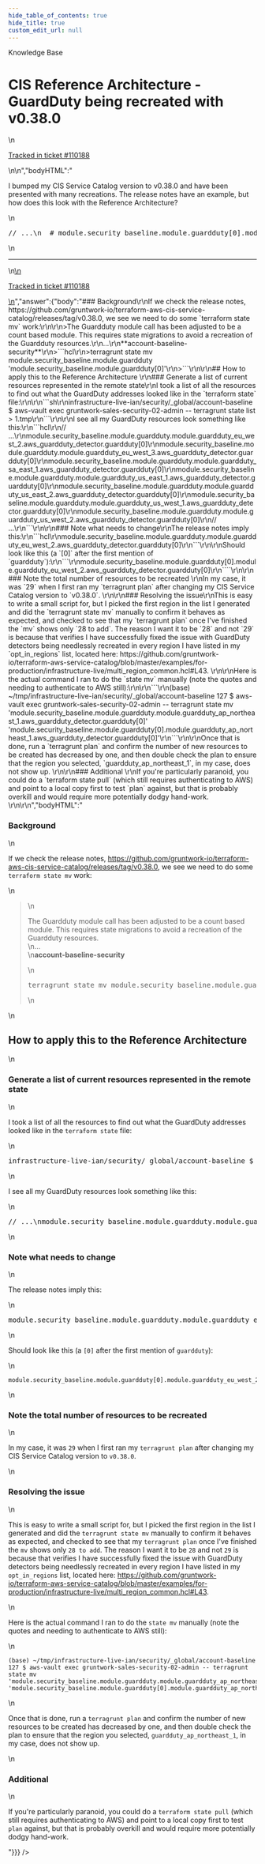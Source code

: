 ```yaml
---
hide_table_of_contents: true
hide_title: true
custom_edit_url: null
---
```



<head>
  <link rel="canonical" href="https://github.com/gruntwork-io/knowledge-base/discussions/717" />
</head>

<CenterLayout>
<span className="searchCategory">Knowledge Base</span>
<h1>CIS Reference Architecture - GuardDuty being recreated with v0.38.0</h1>
<GitHub discussion={{"id":"D_kwDOF8slf84AT4kk","number":717,"author":{"login":"iangrunt"},"title":"CIS Reference Architecture - GuardDuty being recreated with v0.38.0","body":"\nI bumped my CIS Service Catalog version to v0.38.0 and have been presented with many recreations. The release notes have an example, but how does this look with the Reference Architecture? \r\n\r\n```hcl\r\n// ...\r\n  # module.security_baseline.module.guardduty[0].module.guardduty_sa_east_1.aws_guardduty_detector.guardduty[0] will be created\r\n  + resource \"aws_guardduty_detector\" \"guardduty\" {\r\n      + account_id                   = (known after apply)\r\n      + arn                          = (known after apply)\r\n      + enable                       = true\r\n      + finding_publishing_frequency = (known after apply)\r\n      + id                           = (known after apply)\r\n      + tags_all                     = (known after apply)\r\n\r\n      + datasources {\r\n          + s3_logs {\r\n              + enable = (known after apply)\r\n            }\r\n        }\r\n    }\r\n\r\n  # module.security_baseline.module.guardduty[0].module.guardduty_us_east_1.aws_guardduty_detector.guardduty[0] will be created\r\n  + resource \"aws_guardduty_detector\" \"guardduty\" {\r\n      + account_id                   = (known after apply)\r\n      + arn                          = (known after apply)\r\n      + enable                       = true\r\n      + finding_publishing_frequency = (known after apply)\r\n      + id                           = (known after apply)\r\n      + tags_all                     = (known after apply)\r\n\r\n      + datasources {\r\n          + s3_logs {\r\n              + enable = (known after apply)\r\n            }\r\n        }\r\n    }\r\n\r\n  # module.security_baseline.module.guardduty[0].module.guardduty_us_east_2.aws_guardduty_detector.guardduty[0] will be created\r\n  + resource \"aws_guardduty_detector\" \"guardduty\" {\r\n      + account_id                   = (known after apply)\r\n      + arn                          = (known after apply)\r\n      + enable                       = true\r\n      + finding_publishing_frequency = (known after apply)\r\n      + id                           = (known after apply)\r\n      + tags_all                     = (known after apply)\r\n\r\n      + datasources {\r\n          + s3_logs {\r\n              + enable = (known after apply)\r\n            }\r\n        }\r\n    }\r\n\r\n  # module.security_baseline.module.guardduty[0].module.guardduty_us_west_1.aws_guardduty_detector.guardduty[0] will be created\r\n  + resource \"aws_guardduty_detector\" \"guardduty\" {\r\n      + account_id                   = (known after apply)\r\n      + arn                          = (known after apply)\r\n      + enable                       = true\r\n      + finding_publishing_frequency = (known after apply)\r\n      + id                           = (known after apply)\r\n      + tags_all                     = (known after apply)\r\n\r\n      + datasources {\r\n          + s3_logs {\r\n              + enable = (known after apply)\r\n            }\r\n        }\r\n    }\r\n\r\n  # module.security_baseline.module.guardduty[0].module.guardduty_us_west_2.aws_guardduty_detector.guardduty[0] will be created\r\n  + resource \"aws_guardduty_detector\" \"guardduty\" {\r\n      + account_id                   = (known after apply)\r\n      + arn                          = (known after apply)\r\n      + enable                       = true\r\n      + finding_publishing_frequency = (known after apply)\r\n      + id                           = (known after apply)\r\n      + tags_all                     = (known after apply)\r\n\r\n      + datasources {\r\n          + s3_logs {\r\n              + enable = (known after apply)\r\n            }\r\n        }\r\n    }\r\n  // ...\r\n```\n\n---\n\n<ins datetime=\"2023-05-19T12:35:04Z\">\n  <p><a href=\"https://support.gruntwork.io/hc/requests/110188\">Tracked in ticket #110188</a></p>\n</ins>\n","bodyHTML":"<p dir=\"auto\">I bumped my CIS Service Catalog version to v0.38.0 and have been presented with many recreations. The release notes have an example, but how does this look with the Reference Architecture?</p>\n<div class=\"highlight highlight-source-terraform notranslate position-relative overflow-auto\" dir=\"auto\" data-snippet-clipboard-copy-content=\"// ...\n  # module.security_baseline.module.guardduty[0].module.guardduty_sa_east_1.aws_guardduty_detector.guardduty[0] will be created\n  + resource &quot;aws_guardduty_detector&quot; &quot;guardduty&quot; {\n      + account_id                   = (known after apply)\n      + arn                          = (known after apply)\n      + enable                       = true\n      + finding_publishing_frequency = (known after apply)\n      + id                           = (known after apply)\n      + tags_all                     = (known after apply)\n\n      + datasources {\n          + s3_logs {\n              + enable = (known after apply)\n            }\n        }\n    }\n\n  # module.security_baseline.module.guardduty[0].module.guardduty_us_east_1.aws_guardduty_detector.guardduty[0] will be created\n  + resource &quot;aws_guardduty_detector&quot; &quot;guardduty&quot; {\n      + account_id                   = (known after apply)\n      + arn                          = (known after apply)\n      + enable                       = true\n      + finding_publishing_frequency = (known after apply)\n      + id                           = (known after apply)\n      + tags_all                     = (known after apply)\n\n      + datasources {\n          + s3_logs {\n              + enable = (known after apply)\n            }\n        }\n    }\n\n  # module.security_baseline.module.guardduty[0].module.guardduty_us_east_2.aws_guardduty_detector.guardduty[0] will be created\n  + resource &quot;aws_guardduty_detector&quot; &quot;guardduty&quot; {\n      + account_id                   = (known after apply)\n      + arn                          = (known after apply)\n      + enable                       = true\n      + finding_publishing_frequency = (known after apply)\n      + id                           = (known after apply)\n      + tags_all                     = (known after apply)\n\n      + datasources {\n          + s3_logs {\n              + enable = (known after apply)\n            }\n        }\n    }\n\n  # module.security_baseline.module.guardduty[0].module.guardduty_us_west_1.aws_guardduty_detector.guardduty[0] will be created\n  + resource &quot;aws_guardduty_detector&quot; &quot;guardduty&quot; {\n      + account_id                   = (known after apply)\n      + arn                          = (known after apply)\n      + enable                       = true\n      + finding_publishing_frequency = (known after apply)\n      + id                           = (known after apply)\n      + tags_all                     = (known after apply)\n\n      + datasources {\n          + s3_logs {\n              + enable = (known after apply)\n            }\n        }\n    }\n\n  # module.security_baseline.module.guardduty[0].module.guardduty_us_west_2.aws_guardduty_detector.guardduty[0] will be created\n  + resource &quot;aws_guardduty_detector&quot; &quot;guardduty&quot; {\n      + account_id                   = (known after apply)\n      + arn                          = (known after apply)\n      + enable                       = true\n      + finding_publishing_frequency = (known after apply)\n      + id                           = (known after apply)\n      + tags_all                     = (known after apply)\n\n      + datasources {\n          + s3_logs {\n              + enable = (known after apply)\n            }\n        }\n    }\n  // ...\"><pre class=\"notranslate\"><span class=\"pl-c\"><span class=\"pl-c\">//</span> ...</span>\n  <span class=\"pl-c\"><span class=\"pl-c\">#</span> module.security_baseline.module.guardduty[0].module.guardduty_sa_east_1.aws_guardduty_detector.guardduty[0] will be created</span>\n  <span class=\"pl-k\">+</span> <span class=\"pl-k\">resource</span> <span class=\"pl-s\"><span class=\"pl-pds\">\"</span>aws_guardduty_detector<span class=\"pl-pds\">\"</span></span> <span class=\"pl-s\"><span class=\"pl-pds\">\"</span>guardduty<span class=\"pl-pds\">\"</span></span> {\n      <span class=\"pl-k\">+</span> account_id                   <span class=\"pl-k\">=</span> (<span class=\"pl-smi\">known</span> <span class=\"pl-smi\">after</span> <span class=\"pl-smi\">apply</span>)\n      <span class=\"pl-k\">+</span> arn                          <span class=\"pl-k\">=</span> (<span class=\"pl-smi\">known</span> <span class=\"pl-smi\">after</span> <span class=\"pl-smi\">apply</span>)\n      <span class=\"pl-k\">+</span> enable                       <span class=\"pl-k\">=</span> <span class=\"pl-c1\">true</span>\n      <span class=\"pl-k\">+</span> finding_publishing_frequency <span class=\"pl-k\">=</span> (<span class=\"pl-smi\">known</span> <span class=\"pl-smi\">after</span> <span class=\"pl-smi\">apply</span>)\n      <span class=\"pl-k\">+</span> id                           <span class=\"pl-k\">=</span> (<span class=\"pl-smi\">known</span> <span class=\"pl-smi\">after</span> <span class=\"pl-smi\">apply</span>)\n      <span class=\"pl-k\">+</span> tags_all                     <span class=\"pl-k\">=</span> (<span class=\"pl-smi\">known</span> <span class=\"pl-smi\">after</span> <span class=\"pl-smi\">apply</span>)\n\n      <span class=\"pl-k\">+</span> <span class=\"pl-en\">datasources</span> {\n          <span class=\"pl-k\">+</span> <span class=\"pl-en\">s3_logs</span> {\n              <span class=\"pl-k\">+</span> enable <span class=\"pl-k\">=</span> (<span class=\"pl-smi\">known</span> <span class=\"pl-smi\">after</span> <span class=\"pl-smi\">apply</span>)\n            }\n        }\n    }\n\n  <span class=\"pl-c\"><span class=\"pl-c\">#</span> module.security_baseline.module.guardduty[0].module.guardduty_us_east_1.aws_guardduty_detector.guardduty[0] will be created</span>\n  <span class=\"pl-k\">+</span> <span class=\"pl-k\">resource</span> <span class=\"pl-s\"><span class=\"pl-pds\">\"</span>aws_guardduty_detector<span class=\"pl-pds\">\"</span></span> <span class=\"pl-s\"><span class=\"pl-pds\">\"</span>guardduty<span class=\"pl-pds\">\"</span></span> {\n      <span class=\"pl-k\">+</span> account_id                   <span class=\"pl-k\">=</span> (<span class=\"pl-smi\">known</span> <span class=\"pl-smi\">after</span> <span class=\"pl-smi\">apply</span>)\n      <span class=\"pl-k\">+</span> arn                          <span class=\"pl-k\">=</span> (<span class=\"pl-smi\">known</span> <span class=\"pl-smi\">after</span> <span class=\"pl-smi\">apply</span>)\n      <span class=\"pl-k\">+</span> enable                       <span class=\"pl-k\">=</span> <span class=\"pl-c1\">true</span>\n      <span class=\"pl-k\">+</span> finding_publishing_frequency <span class=\"pl-k\">=</span> (<span class=\"pl-smi\">known</span> <span class=\"pl-smi\">after</span> <span class=\"pl-smi\">apply</span>)\n      <span class=\"pl-k\">+</span> id                           <span class=\"pl-k\">=</span> (<span class=\"pl-smi\">known</span> <span class=\"pl-smi\">after</span> <span class=\"pl-smi\">apply</span>)\n      <span class=\"pl-k\">+</span> tags_all                     <span class=\"pl-k\">=</span> (<span class=\"pl-smi\">known</span> <span class=\"pl-smi\">after</span> <span class=\"pl-smi\">apply</span>)\n\n      <span class=\"pl-k\">+</span> <span class=\"pl-en\">datasources</span> {\n          <span class=\"pl-k\">+</span> <span class=\"pl-en\">s3_logs</span> {\n              <span class=\"pl-k\">+</span> enable <span class=\"pl-k\">=</span> (<span class=\"pl-smi\">known</span> <span class=\"pl-smi\">after</span> <span class=\"pl-smi\">apply</span>)\n            }\n        }\n    }\n\n  <span class=\"pl-c\"><span class=\"pl-c\">#</span> module.security_baseline.module.guardduty[0].module.guardduty_us_east_2.aws_guardduty_detector.guardduty[0] will be created</span>\n  <span class=\"pl-k\">+</span> <span class=\"pl-k\">resource</span> <span class=\"pl-s\"><span class=\"pl-pds\">\"</span>aws_guardduty_detector<span class=\"pl-pds\">\"</span></span> <span class=\"pl-s\"><span class=\"pl-pds\">\"</span>guardduty<span class=\"pl-pds\">\"</span></span> {\n      <span class=\"pl-k\">+</span> account_id                   <span class=\"pl-k\">=</span> (<span class=\"pl-smi\">known</span> <span class=\"pl-smi\">after</span> <span class=\"pl-smi\">apply</span>)\n      <span class=\"pl-k\">+</span> arn                          <span class=\"pl-k\">=</span> (<span class=\"pl-smi\">known</span> <span class=\"pl-smi\">after</span> <span class=\"pl-smi\">apply</span>)\n      <span class=\"pl-k\">+</span> enable                       <span class=\"pl-k\">=</span> <span class=\"pl-c1\">true</span>\n      <span class=\"pl-k\">+</span> finding_publishing_frequency <span class=\"pl-k\">=</span> (<span class=\"pl-smi\">known</span> <span class=\"pl-smi\">after</span> <span class=\"pl-smi\">apply</span>)\n      <span class=\"pl-k\">+</span> id                           <span class=\"pl-k\">=</span> (<span class=\"pl-smi\">known</span> <span class=\"pl-smi\">after</span> <span class=\"pl-smi\">apply</span>)\n      <span class=\"pl-k\">+</span> tags_all                     <span class=\"pl-k\">=</span> (<span class=\"pl-smi\">known</span> <span class=\"pl-smi\">after</span> <span class=\"pl-smi\">apply</span>)\n\n      <span class=\"pl-k\">+</span> <span class=\"pl-en\">datasources</span> {\n          <span class=\"pl-k\">+</span> <span class=\"pl-en\">s3_logs</span> {\n              <span class=\"pl-k\">+</span> enable <span class=\"pl-k\">=</span> (<span class=\"pl-smi\">known</span> <span class=\"pl-smi\">after</span> <span class=\"pl-smi\">apply</span>)\n            }\n        }\n    }\n\n  <span class=\"pl-c\"><span class=\"pl-c\">#</span> module.security_baseline.module.guardduty[0].module.guardduty_us_west_1.aws_guardduty_detector.guardduty[0] will be created</span>\n  <span class=\"pl-k\">+</span> <span class=\"pl-k\">resource</span> <span class=\"pl-s\"><span class=\"pl-pds\">\"</span>aws_guardduty_detector<span class=\"pl-pds\">\"</span></span> <span class=\"pl-s\"><span class=\"pl-pds\">\"</span>guardduty<span class=\"pl-pds\">\"</span></span> {\n      <span class=\"pl-k\">+</span> account_id                   <span class=\"pl-k\">=</span> (<span class=\"pl-smi\">known</span> <span class=\"pl-smi\">after</span> <span class=\"pl-smi\">apply</span>)\n      <span class=\"pl-k\">+</span> arn                          <span class=\"pl-k\">=</span> (<span class=\"pl-smi\">known</span> <span class=\"pl-smi\">after</span> <span class=\"pl-smi\">apply</span>)\n      <span class=\"pl-k\">+</span> enable                       <span class=\"pl-k\">=</span> <span class=\"pl-c1\">true</span>\n      <span class=\"pl-k\">+</span> finding_publishing_frequency <span class=\"pl-k\">=</span> (<span class=\"pl-smi\">known</span> <span class=\"pl-smi\">after</span> <span class=\"pl-smi\">apply</span>)\n      <span class=\"pl-k\">+</span> id                           <span class=\"pl-k\">=</span> (<span class=\"pl-smi\">known</span> <span class=\"pl-smi\">after</span> <span class=\"pl-smi\">apply</span>)\n      <span class=\"pl-k\">+</span> tags_all                     <span class=\"pl-k\">=</span> (<span class=\"pl-smi\">known</span> <span class=\"pl-smi\">after</span> <span class=\"pl-smi\">apply</span>)\n\n      <span class=\"pl-k\">+</span> <span class=\"pl-en\">datasources</span> {\n          <span class=\"pl-k\">+</span> <span class=\"pl-en\">s3_logs</span> {\n              <span class=\"pl-k\">+</span> enable <span class=\"pl-k\">=</span> (<span class=\"pl-smi\">known</span> <span class=\"pl-smi\">after</span> <span class=\"pl-smi\">apply</span>)\n            }\n        }\n    }\n\n  <span class=\"pl-c\"><span class=\"pl-c\">#</span> module.security_baseline.module.guardduty[0].module.guardduty_us_west_2.aws_guardduty_detector.guardduty[0] will be created</span>\n  <span class=\"pl-k\">+</span> <span class=\"pl-k\">resource</span> <span class=\"pl-s\"><span class=\"pl-pds\">\"</span>aws_guardduty_detector<span class=\"pl-pds\">\"</span></span> <span class=\"pl-s\"><span class=\"pl-pds\">\"</span>guardduty<span class=\"pl-pds\">\"</span></span> {\n      <span class=\"pl-k\">+</span> account_id                   <span class=\"pl-k\">=</span> (<span class=\"pl-smi\">known</span> <span class=\"pl-smi\">after</span> <span class=\"pl-smi\">apply</span>)\n      <span class=\"pl-k\">+</span> arn                          <span class=\"pl-k\">=</span> (<span class=\"pl-smi\">known</span> <span class=\"pl-smi\">after</span> <span class=\"pl-smi\">apply</span>)\n      <span class=\"pl-k\">+</span> enable                       <span class=\"pl-k\">=</span> <span class=\"pl-c1\">true</span>\n      <span class=\"pl-k\">+</span> finding_publishing_frequency <span class=\"pl-k\">=</span> (<span class=\"pl-smi\">known</span> <span class=\"pl-smi\">after</span> <span class=\"pl-smi\">apply</span>)\n      <span class=\"pl-k\">+</span> id                           <span class=\"pl-k\">=</span> (<span class=\"pl-smi\">known</span> <span class=\"pl-smi\">after</span> <span class=\"pl-smi\">apply</span>)\n      <span class=\"pl-k\">+</span> tags_all                     <span class=\"pl-k\">=</span> (<span class=\"pl-smi\">known</span> <span class=\"pl-smi\">after</span> <span class=\"pl-smi\">apply</span>)\n\n      <span class=\"pl-k\">+</span> <span class=\"pl-en\">datasources</span> {\n          <span class=\"pl-k\">+</span> <span class=\"pl-en\">s3_logs</span> {\n              <span class=\"pl-k\">+</span> enable <span class=\"pl-k\">=</span> (<span class=\"pl-smi\">known</span> <span class=\"pl-smi\">after</span> <span class=\"pl-smi\">apply</span>)\n            }\n        }\n    }\n  <span class=\"pl-c\"><span class=\"pl-c\">//</span> ...</span></pre></div>\n<hr>\n<ins datetime=\"2023-05-19T12:35:04Z\">\n  <p dir=\"auto\"><a href=\"https://support.gruntwork.io/hc/requests/110188\" rel=\"nofollow\">Tracked in ticket #110188</a></p>\n</ins>","answer":{"body":"### Background\r\nIf we check the release notes, https://github.com/gruntwork-io/terraform-aws-cis-service-catalog/releases/tag/v0.38.0, we see we need to do some `terraform state mv` work:\r\n\r\n>The Guardduty module call has been adjusted to be a count based module. This requires state migrations to avoid a recreation of the Guardduty resources.\r\n...\r\n**account-baseline-security**\r\n>```hcl\r\n>terragrunt state mv module.security_baseline.module.guardduty 'module.security_baseline.module.guardduty[0]'\r\n>```\r\n\r\n## How to apply this to the Reference Architecture \r\n### Generate a list of current resources represented in the remote state\r\nI took a list of all the resources to find out what the GuardDuty addresses looked like in the `terraform state` file:\r\n\r\n```sh\r\ninfrastructure-live-ian/security/_global/account-baseline $ aws-vault exec gruntwork-sales-security-02-admin -- terragrunt state list > 1.tmp\r\n```\r\n\r\nI see all my GuardDuty resources look something like this:\r\n```hcl\r\n// ...\r\nmodule.security_baseline.module.guardduty.module.guardduty_eu_west_2.aws_guardduty_detector.guardduty[0]\r\nmodule.security_baseline.module.guardduty.module.guardduty_eu_west_3.aws_guardduty_detector.guardduty[0]\r\nmodule.security_baseline.module.guardduty.module.guardduty_sa_east_1.aws_guardduty_detector.guardduty[0]\r\nmodule.security_baseline.module.guardduty.module.guardduty_us_east_1.aws_guardduty_detector.guardduty[0]\r\nmodule.security_baseline.module.guardduty.module.guardduty_us_east_2.aws_guardduty_detector.guardduty[0]\r\nmodule.security_baseline.module.guardduty.module.guardduty_us_west_1.aws_guardduty_detector.guardduty[0]\r\nmodule.security_baseline.module.guardduty.module.guardduty_us_west_2.aws_guardduty_detector.guardduty[0]\r\n// ...\r\n```\r\n\r\n### Note what needs to change\r\nThe release notes imply this:\r\n```hcl\r\nmodule.security_baseline.module.guardduty.module.guardduty_eu_west_2.aws_guardduty_detector.guardduty[0]\r\n```\r\n\r\nShould look like this (a `[0]` after the first mention of `guardduty`):\r\n```\r\nmodule.security_baseline.module.guardduty[0].module.guardduty_eu_west_2.aws_guardduty_detector.guardduty[0]\r\n````\r\n\r\n### Note the total number of resources to be recreated \r\nIn my case, it was `29` when I first ran my `terragrunt plan` after changing my CIS Service Catalog version to `v0.38.0`. \r\n\r\n### Resolving the issue\r\nThis is easy to write a small script for, but I picked the first region in the list I generated and did the `terragrunt state mv` manually to confirm it behaves as expected, and checked to see that my `terragrunt plan` once I've finished the `mv` shows only `28 to add`. The reason I want it to be `28` and not `29` is because that verifies I have successfully fixed the issue with GuardDuty detectors being needlessly recreated in every region I have listed in my `opt_in_regions` list, located here: https://github.com/gruntwork-io/terraform-aws-service-catalog/blob/master/examples/for-production/infrastructure-live/multi_region_common.hcl#L43. \r\n\r\nHere is the actual command I ran to do the `state mv` manually (note the quotes and needing to authenticate to AWS still):\r\n\r\n```\r\n(base) ~/tmp/infrastructure-live-ian/security/_global/account-baseline 127 $ aws-vault exec gruntwork-sales-security-02-admin -- terragrunt state mv 'module.security_baseline.module.guardduty.module.guardduty_ap_northeast_1.aws_guardduty_detector.guardduty[0]' 'module.security_baseline.module.guardduty[0].module.guardduty_ap_northeast_1.aws_guardduty_detector.guardduty[0]'\r\n```\r\n\r\nOnce that is done, run a `terragrunt plan` and confirm the number of new resources to be created has decreased by one, and then double check the plan to ensure that the region you selected, `guardduty_ap_northeast_1`, in my case, does not show up. \r\n\r\n### Additional \r\nIf you're particularly paranoid, you could do a `terraform state pull` (which still requires authenticating to AWS) and point to a local copy first to test `plan` against, but that is probably overkill and would require more potentially dodgy hand-work. \r\n\r\n","bodyHTML":"<h3 dir=\"auto\">Background</h3>\n<p dir=\"auto\">If we check the release notes, <a href=\"https://github.com/gruntwork-io/terraform-aws-cis-service-catalog/releases/tag/v0.38.0\">https://github.com/gruntwork-io/terraform-aws-cis-service-catalog/releases/tag/v0.38.0</a>, we see we need to do some <code class=\"notranslate\">terraform state mv</code> work:</p>\n<blockquote>\n<p dir=\"auto\">The Guardduty module call has been adjusted to be a count based module. This requires state migrations to avoid a recreation of the Guardduty resources.<br>\n...<br>\n<strong>account-baseline-security</strong></p>\n<div class=\"highlight highlight-source-terraform notranslate position-relative overflow-auto\" dir=\"auto\" data-snippet-clipboard-copy-content=\"terragrunt state mv module.security_baseline.module.guardduty 'module.security_baseline.module.guardduty[0]'\"><pre class=\"notranslate\">terragrunt state mv <span class=\"pl-c1\">module</span><span class=\"pl-k\">.</span><span class=\"pl-smi\">security_baseline</span><span class=\"pl-k\">.</span><span class=\"pl-smi\">module</span><span class=\"pl-k\">.</span><span class=\"pl-smi\">guardduty</span> '<span class=\"pl-c1\">module</span><span class=\"pl-k\">.</span><span class=\"pl-smi\">security_baseline</span><span class=\"pl-k\">.</span><span class=\"pl-smi\">module</span><span class=\"pl-k\">.</span><span class=\"pl-smi\">guardduty</span>[<span class=\"pl-c1\">0</span>]'</pre></div>\n</blockquote>\n<h2 dir=\"auto\">How to apply this to the Reference Architecture</h2>\n<h3 dir=\"auto\">Generate a list of current resources represented in the remote state</h3>\n<p dir=\"auto\">I took a list of all the resources to find out what the GuardDuty addresses looked like in the <code class=\"notranslate\">terraform state</code> file:</p>\n<div class=\"highlight highlight-source-shell notranslate position-relative overflow-auto\" dir=\"auto\" data-snippet-clipboard-copy-content=\"infrastructure-live-ian/security/_global/account-baseline $ aws-vault exec gruntwork-sales-security-02-admin -- terragrunt state list &gt; 1.tmp\"><pre class=\"notranslate\">infrastructure-live-ian/security/_global/account-baseline $ aws-vault <span class=\"pl-c1\">exec</span> gruntwork-sales-security-02-admin -- terragrunt state list <span class=\"pl-k\">&gt;</span> 1.tmp</pre></div>\n<p dir=\"auto\">I see all my GuardDuty resources look something like this:</p>\n<div class=\"highlight highlight-source-terraform notranslate position-relative overflow-auto\" dir=\"auto\" data-snippet-clipboard-copy-content=\"// ...\nmodule.security_baseline.module.guardduty.module.guardduty_eu_west_2.aws_guardduty_detector.guardduty[0]\nmodule.security_baseline.module.guardduty.module.guardduty_eu_west_3.aws_guardduty_detector.guardduty[0]\nmodule.security_baseline.module.guardduty.module.guardduty_sa_east_1.aws_guardduty_detector.guardduty[0]\nmodule.security_baseline.module.guardduty.module.guardduty_us_east_1.aws_guardduty_detector.guardduty[0]\nmodule.security_baseline.module.guardduty.module.guardduty_us_east_2.aws_guardduty_detector.guardduty[0]\nmodule.security_baseline.module.guardduty.module.guardduty_us_west_1.aws_guardduty_detector.guardduty[0]\nmodule.security_baseline.module.guardduty.module.guardduty_us_west_2.aws_guardduty_detector.guardduty[0]\n// ...\"><pre class=\"notranslate\"><span class=\"pl-c\"><span class=\"pl-c\">//</span> ...</span>\n<span class=\"pl-c1\">module</span><span class=\"pl-k\">.</span><span class=\"pl-smi\">security_baseline</span><span class=\"pl-k\">.</span><span class=\"pl-smi\">module</span><span class=\"pl-k\">.</span><span class=\"pl-smi\">guardduty</span><span class=\"pl-k\">.</span><span class=\"pl-smi\">module</span><span class=\"pl-k\">.</span><span class=\"pl-smi\">guardduty_eu_west_2</span><span class=\"pl-k\">.</span><span class=\"pl-smi\">aws_guardduty_detector</span><span class=\"pl-k\">.</span><span class=\"pl-smi\">guardduty</span>[<span class=\"pl-c1\">0</span>]\n<span class=\"pl-c1\">module</span><span class=\"pl-k\">.</span><span class=\"pl-smi\">security_baseline</span><span class=\"pl-k\">.</span><span class=\"pl-smi\">module</span><span class=\"pl-k\">.</span><span class=\"pl-smi\">guardduty</span><span class=\"pl-k\">.</span><span class=\"pl-smi\">module</span><span class=\"pl-k\">.</span><span class=\"pl-smi\">guardduty_eu_west_3</span><span class=\"pl-k\">.</span><span class=\"pl-smi\">aws_guardduty_detector</span><span class=\"pl-k\">.</span><span class=\"pl-smi\">guardduty</span>[<span class=\"pl-c1\">0</span>]\n<span class=\"pl-c1\">module</span><span class=\"pl-k\">.</span><span class=\"pl-smi\">security_baseline</span><span class=\"pl-k\">.</span><span class=\"pl-smi\">module</span><span class=\"pl-k\">.</span><span class=\"pl-smi\">guardduty</span><span class=\"pl-k\">.</span><span class=\"pl-smi\">module</span><span class=\"pl-k\">.</span><span class=\"pl-smi\">guardduty_sa_east_1</span><span class=\"pl-k\">.</span><span class=\"pl-smi\">aws_guardduty_detector</span><span class=\"pl-k\">.</span><span class=\"pl-smi\">guardduty</span>[<span class=\"pl-c1\">0</span>]\n<span class=\"pl-c1\">module</span><span class=\"pl-k\">.</span><span class=\"pl-smi\">security_baseline</span><span class=\"pl-k\">.</span><span class=\"pl-smi\">module</span><span class=\"pl-k\">.</span><span class=\"pl-smi\">guardduty</span><span class=\"pl-k\">.</span><span class=\"pl-smi\">module</span><span class=\"pl-k\">.</span><span class=\"pl-smi\">guardduty_us_east_1</span><span class=\"pl-k\">.</span><span class=\"pl-smi\">aws_guardduty_detector</span><span class=\"pl-k\">.</span><span class=\"pl-smi\">guardduty</span>[<span class=\"pl-c1\">0</span>]\n<span class=\"pl-c1\">module</span><span class=\"pl-k\">.</span><span class=\"pl-smi\">security_baseline</span><span class=\"pl-k\">.</span><span class=\"pl-smi\">module</span><span class=\"pl-k\">.</span><span class=\"pl-smi\">guardduty</span><span class=\"pl-k\">.</span><span class=\"pl-smi\">module</span><span class=\"pl-k\">.</span><span class=\"pl-smi\">guardduty_us_east_2</span><span class=\"pl-k\">.</span><span class=\"pl-smi\">aws_guardduty_detector</span><span class=\"pl-k\">.</span><span class=\"pl-smi\">guardduty</span>[<span class=\"pl-c1\">0</span>]\n<span class=\"pl-c1\">module</span><span class=\"pl-k\">.</span><span class=\"pl-smi\">security_baseline</span><span class=\"pl-k\">.</span><span class=\"pl-smi\">module</span><span class=\"pl-k\">.</span><span class=\"pl-smi\">guardduty</span><span class=\"pl-k\">.</span><span class=\"pl-smi\">module</span><span class=\"pl-k\">.</span><span class=\"pl-smi\">guardduty_us_west_1</span><span class=\"pl-k\">.</span><span class=\"pl-smi\">aws_guardduty_detector</span><span class=\"pl-k\">.</span><span class=\"pl-smi\">guardduty</span>[<span class=\"pl-c1\">0</span>]\n<span class=\"pl-c1\">module</span><span class=\"pl-k\">.</span><span class=\"pl-smi\">security_baseline</span><span class=\"pl-k\">.</span><span class=\"pl-smi\">module</span><span class=\"pl-k\">.</span><span class=\"pl-smi\">guardduty</span><span class=\"pl-k\">.</span><span class=\"pl-smi\">module</span><span class=\"pl-k\">.</span><span class=\"pl-smi\">guardduty_us_west_2</span><span class=\"pl-k\">.</span><span class=\"pl-smi\">aws_guardduty_detector</span><span class=\"pl-k\">.</span><span class=\"pl-smi\">guardduty</span>[<span class=\"pl-c1\">0</span>]\n<span class=\"pl-c\"><span class=\"pl-c\">//</span> ...</span></pre></div>\n<h3 dir=\"auto\">Note what needs to change</h3>\n<p dir=\"auto\">The release notes imply this:</p>\n<div class=\"highlight highlight-source-terraform notranslate position-relative overflow-auto\" dir=\"auto\" data-snippet-clipboard-copy-content=\"module.security_baseline.module.guardduty.module.guardduty_eu_west_2.aws_guardduty_detector.guardduty[0]\"><pre class=\"notranslate\"><span class=\"pl-c1\">module</span><span class=\"pl-k\">.</span><span class=\"pl-smi\">security_baseline</span><span class=\"pl-k\">.</span><span class=\"pl-smi\">module</span><span class=\"pl-k\">.</span><span class=\"pl-smi\">guardduty</span><span class=\"pl-k\">.</span><span class=\"pl-smi\">module</span><span class=\"pl-k\">.</span><span class=\"pl-smi\">guardduty_eu_west_2</span><span class=\"pl-k\">.</span><span class=\"pl-smi\">aws_guardduty_detector</span><span class=\"pl-k\">.</span><span class=\"pl-smi\">guardduty</span>[<span class=\"pl-c1\">0</span>]</pre></div>\n<p dir=\"auto\">Should look like this (a <code class=\"notranslate\">[0]</code> after the first mention of <code class=\"notranslate\">guardduty</code>):</p>\n<div class=\"snippet-clipboard-content notranslate position-relative overflow-auto\" data-snippet-clipboard-copy-content=\"module.security_baseline.module.guardduty[0].module.guardduty_eu_west_2.aws_guardduty_detector.guardduty[0]\"><pre class=\"notranslate\"><code class=\"notranslate\">module.security_baseline.module.guardduty[0].module.guardduty_eu_west_2.aws_guardduty_detector.guardduty[0]\n</code></pre></div>\n<h3 dir=\"auto\">Note the total number of resources to be recreated</h3>\n<p dir=\"auto\">In my case, it was <code class=\"notranslate\">29</code> when I first ran my <code class=\"notranslate\">terragrunt plan</code> after changing my CIS Service Catalog version to <code class=\"notranslate\">v0.38.0</code>.</p>\n<h3 dir=\"auto\">Resolving the issue</h3>\n<p dir=\"auto\">This is easy to write a small script for, but I picked the first region in the list I generated and did the <code class=\"notranslate\">terragrunt state mv</code> manually to confirm it behaves as expected, and checked to see that my <code class=\"notranslate\">terragrunt plan</code> once I've finished the <code class=\"notranslate\">mv</code> shows only <code class=\"notranslate\">28 to add</code>. The reason I want it to be <code class=\"notranslate\">28</code> and not <code class=\"notranslate\">29</code> is because that verifies I have successfully fixed the issue with GuardDuty detectors being needlessly recreated in every region I have listed in my <code class=\"notranslate\">opt_in_regions</code> list, located here: <a href=\"https://github.com/gruntwork-io/terraform-aws-service-catalog/blob/master/examples/for-production/infrastructure-live/multi_region_common.hcl#L43\">https://github.com/gruntwork-io/terraform-aws-service-catalog/blob/master/examples/for-production/infrastructure-live/multi_region_common.hcl#L43</a>.</p>\n<p dir=\"auto\">Here is the actual command I ran to do the <code class=\"notranslate\">state mv</code> manually (note the quotes and needing to authenticate to AWS still):</p>\n<div class=\"snippet-clipboard-content notranslate position-relative overflow-auto\" data-snippet-clipboard-copy-content=\"(base) ~/tmp/infrastructure-live-ian/security/_global/account-baseline 127 $ aws-vault exec gruntwork-sales-security-02-admin -- terragrunt state mv 'module.security_baseline.module.guardduty.module.guardduty_ap_northeast_1.aws_guardduty_detector.guardduty[0]' 'module.security_baseline.module.guardduty[0].module.guardduty_ap_northeast_1.aws_guardduty_detector.guardduty[0]'\"><pre class=\"notranslate\"><code class=\"notranslate\">(base) ~/tmp/infrastructure-live-ian/security/_global/account-baseline 127 $ aws-vault exec gruntwork-sales-security-02-admin -- terragrunt state mv 'module.security_baseline.module.guardduty.module.guardduty_ap_northeast_1.aws_guardduty_detector.guardduty[0]' 'module.security_baseline.module.guardduty[0].module.guardduty_ap_northeast_1.aws_guardduty_detector.guardduty[0]'\n</code></pre></div>\n<p dir=\"auto\">Once that is done, run a <code class=\"notranslate\">terragrunt plan</code> and confirm the number of new resources to be created has decreased by one, and then double check the plan to ensure that the region you selected, <code class=\"notranslate\">guardduty_ap_northeast_1</code>, in my case, does not show up.</p>\n<h3 dir=\"auto\">Additional</h3>\n<p dir=\"auto\">If you're particularly paranoid, you could do a <code class=\"notranslate\">terraform state pull</code> (which still requires authenticating to AWS) and point to a local copy first to test <code class=\"notranslate\">plan</code> against, but that is probably overkill and would require more potentially dodgy hand-work.</p>"}}} />

</CenterLayout>
  

<!-- ##DOCS-SOURCER-START
{
  "sourcePlugin": "github-discussions",
  "hash": "651398ddb66671bede6edfe0d7937c63"
}
##DOCS-SOURCER-END -->
